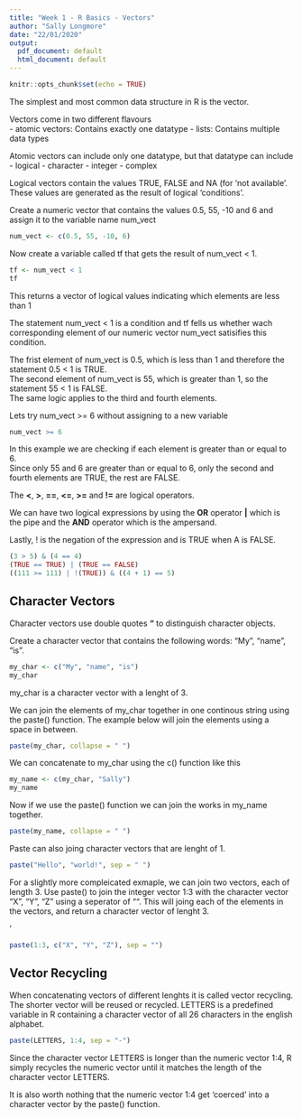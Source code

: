 ```yaml
---
title: "Week 1 - R Basics - Vectors"
author: "Sally Longmore"
date: "22/01/2020"
output:
  pdf_document: default
  html_document: default
---
```


```r
knitr::opts_chunk$set(echo = TRUE)
```

The simplest and most common data structure in R is the vector.

Vectors come in two different flavours  
- atomic vectors: Contains exactly one datatype
- lists: Contains multiple data types

Atomic vectors can include only one datatype, but that datatype can include
- logical
- character
- integer
- complex

Logical vectors contain the values TRUE, FALSE and NA (for 'not available'. These values are generated as the result of logical 'conditions'.

Create a numeric vector that contains the values 0.5, 55, -10 and 6 and assign it to the variable name num_vect

```r
num_vect <- c(0.5, 55, -10, 6)
```

Now create a variable called tf that gets the result of num_vect < 1.

```r
tf <- num_vect < 1
tf
```

This returns a vector of logical values indicating which elements are less than 1

The statement num_vect < 1 is a condition and tf fells us whether wach corresponding element of our numeric vector num_vect satisifies this condition.

The frist element of num_vect is 0.5, which is less than 1 and therefore the statement 0.5 < 1 is TRUE.  
The second element of num_vect is 55, which is greater than 1, so the statement 55 < 1 is FALSE.  
The same logic applies to the third and fourth elements.

Lets try num_vect >= 6 without assigning to a new variable

```r
num_vect >= 6
```

In this example we are checking if each element is greater than or equal to 6.  
Since only 55 and 6 are greater than or equal to 6, only the second and fourth elements are TRUE, the rest are FALSE.

The **<**, **>**, **==**, **<=**, **>=** and **!=** are logical operators.  

We can have two logical expressions by using the **OR** operator **|** which is the pipe and the **AND** operator which is the ampersand.  

Lastly, ! is the negation of the expression and is TRUE when A is FALSE.

```r
(3 > 5) & (4 == 4)
(TRUE == TRUE) | (TRUE == FALSE)
((111 >= 111) | !(TRUE)) & ((4 + 1) == 5)
```

## Character Vectors
Character vectors use double quotes **"** to distinguish character objects.

Create a character vector that contains the following words: "My", "name", "is".

```r
my_char <- c("My", "name", "is")
my_char
```

my_char is a character vector with a lenght of 3.  

We can join the elements of my_char together in one continous string using the paste() function. The example below will join the elements using a space in between.

```r
paste(my_char, collapse = " ")
```

We can concatenate to my_char using the c() function like this

```r
my_name <- c(my_char, "Sally")
my_name
```

Now if we use the paste() function we can join the works in my_name together.

```r
paste(my_name, collapse = " ")
```

Paste can also joing character vectors that are lenght of 1.

```r
paste("Hello", "world!", sep = " ")
```

For a slightly more compleicated exmaple, we can join two vectors, each of length 3. Use paste() to join the integer vector 1:3 with the character vector "X", "Y", "Z" using a seperator of "". This will joing each of the elements in the vectors, and return a character vector of lenght 3.

'
```r
paste(1:3, c("X", "Y", "Z"), sep = "")
```

## Vector Recycling

When concatenating vectors of different lenghts it is called vector recycling. The shorter vector will be reused or recycled. LETTERS is a predefined variable in R containing a character vector of all 26 characters in the english alphabet.

```r
paste(LETTERS, 1:4, sep = "-")
```

Since the character vector LETTERS is longer than the numeric vector 1:4, R simply recycles the numeric vector until it matches the length of the character vector LETTERS.  

It is also worth nothing that the numeric vector 1:4 get 'coerced' into a character vector by the paste() function.


